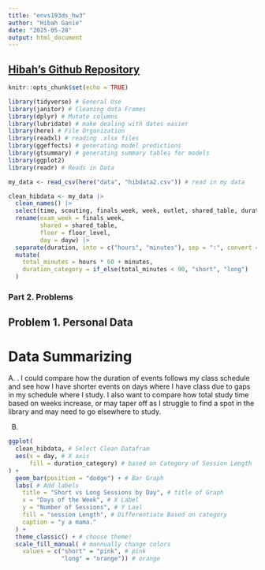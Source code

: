 ```yaml
---
title: "envs193ds_hw3"
author: "Hibah Ganie"
date: "2025-05-28"
output: html_document
---
```

## [Hibah's Github Repository](https://github.com/hibdawg/ENVS-193DS_homework-03)

```r
knitr::opts_chunk$set(echo = TRUE)
```

```r
library(tidyverse) # General Use
library(janitor) # Cleaning data Frames
library(dplyr) # Mutate columns
library(lubridate) # make dealing with dates easier
library(here) # File Organization
library(readxl) # reading .xlsx files
library(ggeffects) # generating model predictions
library(gtsummary) # generating summary tables for models 
library(ggplot2)
library(readr) # Reads in Data 

my_data <- read_csv(here("data", "hibdata2.csv")) # read in my data
```

```r
clean_hibdata <- my_data |> 
  clean_names() |> 
  select(time, scouting, finals_week, week, outlet, shared_table, duration, floor_level, dayw) |> 
  rename(exam_week = finals_week,
         shared = shared_table,
         floor = floor_level,
         day = dayw) |> 
  separate(duration, into = c("hours", "minutes"), sep = ":", convert = TRUE) |>
  mutate(
    total_minutes = hours * 60 + minutes,
    duration_category = if_else(total_minutes < 90, "short", "long")
  )
```


### Part 2. Problems
## Problem 1. Personal Data 

# Data Summarizing 
A. . I could compare how the duration of events follows my class schedule and see how I have shorter events on days where I have class due to gaps in my schedule where I study. I also want to compare how total study time based on weeks increase, or may taper off as I struggle to find a spot in the library and may need to go elsewhere to study. 

B. 
```r
ggplot(
  clean_hibdata, # Select Clean Datafram
  aes(x = day, # X axis
      fill = duration_category) # based on Category of Session Length
) +
  geom_bar(position = "dodge") + # Bar Graph
  labs( # Add labels
    title = "Short vs Long Sessions by Day", # title of Graph
    x = "Days of the Week", # X Label
    y = "Number of Sessions", # Y Lael
    fill = "session Length", # Differentiate Based on category
    caption = "y a mama."
  ) + 
  theme_classic() + # choose theme!
  scale_fill_manual( # mannually change colors 
    values = c("short" = "pink", # pink
               "long" = "orange")) # orange
```


